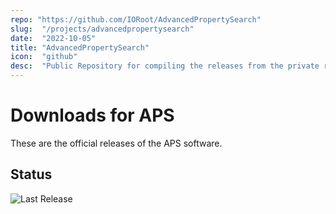 ```yaml
---
repo: "https://github.com/IORoot/AdvancedPropertySearch"
slug:  "/projects/advancedpropertysearch"
date:  "2022-10-05"
title: "AdvancedPropertySearch"
icon:  "github"
desc:  "Public Repository for compiling the releases from the private repository."
---
```



# Downloads for APS

These are the official releases of the APS software.

## Status

![Last Release](https://github.com/IORoot/AdvancedPropertySearch/actions/workflows/release.yaml/badge.svg)
